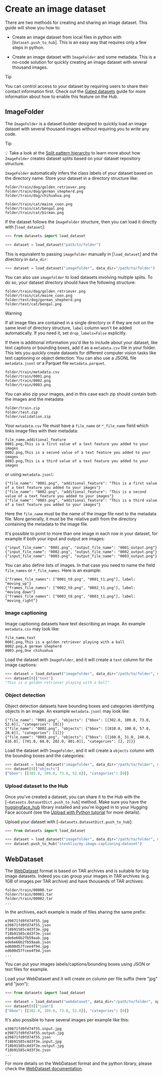 # Create an image dataset

There are two methods for creating and sharing an image dataset. This guide will show you how to:

* Create an image dataset from local files in python with [`Dataset.push_to_hub`]. This is an easy way that requires only a few steps in python.

* Create an image dataset with `ImageFolder` and some metadata. This is a no-code solution for quickly creating an image dataset with several thousand images.

> [!TIP]
> You can control access to your dataset by requiring users to share their contact information first. Check out the [Gated datasets](https://huggingface.co/docs/hub/datasets-gated) guide for more information about how to enable this feature on the Hub.

## ImageFolder

The `ImageFolder` is a dataset builder designed to quickly load an image dataset with several thousand images without requiring you to write any code.

> [!TIP]
> 💡 Take a look at the [Split pattern hierarchy](repository_structure#split-pattern-hierarchy) to learn more about how `ImageFolder` creates dataset splits based on your dataset repository structure.

`ImageFolder` automatically infers the class labels of your dataset based on the directory name. Store your dataset in a directory structure like:

```
folder/train/dog/golden_retriever.png
folder/train/dog/german_shepherd.png
folder/train/dog/chihuahua.png

folder/train/cat/maine_coon.png
folder/train/cat/bengal.png
folder/train/cat/birman.png
```

If the dataset follows the `ImageFolder` structure, then you can load it directly with [`load_dataset`]:

```py
>>> from datasets import load_dataset

>>> dataset = load_dataset("path/to/folder")
```

This is equivalent to passing `imagefolder` manually in [`load_dataset`] and the directory in `data_dir`:

```py
>>> dataset = load_dataset("imagefolder", data_dir="/path/to/folder")
```

You can also use `imagefolder` to load datasets involving multiple splits. To do so, your dataset directory should have the following structure:

```
folder/train/dog/golden_retriever.png
folder/train/cat/maine_coon.png
folder/test/dog/german_shepherd.png
folder/test/cat/bengal.png
```

> [!WARNING]
> If all image files are contained in a single directory or if they are not on the same level of directory structure, `label` column won't be added automatically. If you need it, set `drop_labels=False` explicitly.


If there is additional information you'd like to include about your dataset, like text captions or bounding boxes, add it as a `metadata.csv` file in your folder. This lets you quickly create datasets for different computer vision tasks like text captioning or object detection. You can also use a JSONL file `metadata.jsonl` or a Parquet file `metadata.parquet`.

```
folder/train/metadata.csv
folder/train/0001.png
folder/train/0002.png
folder/train/0003.png
```

You can also zip your images, and in this case each zip should contain both the images and the metadata

```
folder/train.zip
folder/test.zip
folder/validation.zip
```

Your `metadata.csv` file must have a `file_name` or `*_file_name` field which links image files with their metadata:

```csv
file_name,additional_feature
0001.png,This is a first value of a text feature you added to your images
0002.png,This is a second value of a text feature you added to your images
0003.png,This is a third value of a text feature you added to your images
```

or using `metadata.jsonl`:

```jsonl
{"file_name": "0001.png", "additional_feature": "This is a first value of a text feature you added to your images"}
{"file_name": "0002.png", "additional_feature": "This is a second value of a text feature you added to your images"}
{"file_name": "0003.png", "additional_feature": "This is a third value of a text feature you added to your images"}
```

Here the `file_name` must be the name of the image file next to the metadata file. More generally, it must be the relative path from the directory containing the metadata to the image file.

It's possible to point to more than one image in each row in your dataset, for example if both your input and output are images:

```jsonl
{"input_file_name": "0001.png", "output_file_name": "0001_output.png"}
{"input_file_name": "0002.png", "output_file_name": "0002_output.png"}
{"input_file_name": "0003.png", "output_file_name": "0003_output.png"}
```

You can also define lists of images. In that case you need to name the field `file_names` or `*_file_names`. Here is an example:

```jsonl
{"frames_file_names": ["0001_t0.png", "0001_t1.png"], label: "moving_up"}
{"frames_file_names": ["0002_t0.png", "0002_t1.png"], label: "moving_down"}
{"frames_file_names": ["0003_t0.png", "0003_t1.png"], label: "moving_right"}
```

### Image captioning

Image captioning datasets have text describing an image. An example `metadata.csv` may look like:

```csv
file_name,text
0001.png,This is a golden retriever playing with a ball
0002.png,A german shepherd
0003.png,One chihuahua
```

Load the dataset with `ImageFolder`, and it will create a `text` column for the image captions:

```py
>>> dataset = load_dataset("imagefolder", data_dir="/path/to/folder", split="train")
>>> dataset[0]["text"]
"This is a golden retriever playing with a ball"
```

### Object detection

Object detection datasets have bounding boxes and categories identifying objects in an image. An example `metadata.jsonl` may look like:

```jsonl
{"file_name": "0001.png", "objects": {"bbox": [[302.0, 109.0, 73.0, 52.0]], "categories": [0]}}
{"file_name": "0002.png", "objects": {"bbox": [[810.0, 100.0, 57.0, 28.0]], "categories": [1]}}
{"file_name": "0003.png", "objects": {"bbox": [[160.0, 31.0, 248.0, 616.0], [741.0, 68.0, 202.0, 401.0]], "categories": [2, 2]}}
```

Load the dataset with `ImageFolder`, and it will create a `objects` column with the bounding boxes and the categories:

```py
>>> dataset = load_dataset("imagefolder", data_dir="/path/to/folder", split="train")
>>> dataset[0]["objects"]
{"bbox": [[302.0, 109.0, 73.0, 52.0]], "categories": [0]}
```

### Upload dataset to the Hub

Once you've created a dataset, you can share it to the Hub with the [`~datasets.DatasetDict.push_to_hub`] method. Make sure you have the [huggingface_hub](https://huggingface.co/docs/huggingface_hub/index) library installed and you're logged in to your Hugging Face account (see the [Upload with Python tutorial](upload_dataset#upload-with-python) for more details).

Upload your dataset with [`~datasets.DatasetDict.push_to_hub`]:

```py
>>> from datasets import load_dataset

>>> dataset = load_dataset("imagefolder", data_dir="/path/to/folder", split="train")
>>> dataset.push_to_hub("stevhliu/my-image-captioning-dataset")
```

## WebDataset

The [WebDataset](https://github.com/webdataset/webdataset) format is based on TAR archives and is suitable for big image datasets.
Indeed you can group your images in TAR archives (e.g. 1GB of images per TAR archive) and have thousands of TAR archives:

```
folder/train/00000.tar
folder/train/00001.tar
folder/train/00002.tar
...
```

In the archives, each example is made of files sharing the same prefix:

```
e39871fd9fd74f55.jpg
e39871fd9fd74f55.json
f18b91585c4d3f3e.jpg
f18b91585c4d3f3e.json
ede6e66b2fb59aab.jpg
ede6e66b2fb59aab.json
ed600d57fcee4f94.jpg
ed600d57fcee4f94.json
...
```

You can put your images labels/captions/bounding boxes using JSON or text files for example.

Load your WebDataset and it will create on column per file suffix (here "jpg" and "json"):

```python
>>> from datasets import load_dataset

>>> dataset = load_dataset("webdataset", data_dir="/path/to/folder", split="train")
>>> dataset[0]["json"]
{"bbox": [[302.0, 109.0, 73.0, 52.0]], "categories": [0]}
```

It's also possible to have several images per example like this:

```
e39871fd9fd74f55.input.jpg
e39871fd9fd74f55.output.jpg
e39871fd9fd74f55.json
f18b91585c4d3f3e.input.jpg
f18b91585c4d3f3e.output.jpg
f18b91585c4d3f3e.json
...
```

For more details on the WebDataset format and the python library, please check the [WebDataset documentation](https://webdataset.github.io/webdataset).
